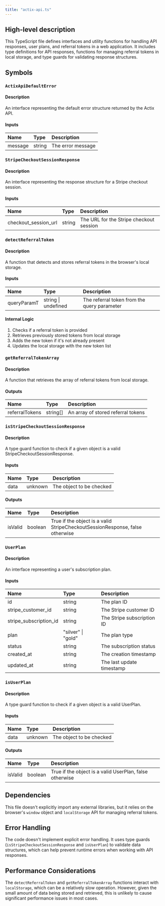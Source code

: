```yaml
---
title: "actix-api.ts"
---
```


## High-level description
This TypeScript file defines interfaces and utility functions for handling API responses, user plans, and referral tokens in a web application. It includes type definitions for API responses, functions for managing referral tokens in local storage, and type guards for validating response structures.

## Symbols

### `ActixApiDefaultError`
#### Description
An interface representing the default error structure returned by the Actix API.

#### Inputs
| Name | Type | Description |
|:-----|:-----|:------------|
| message | string | The error message |

### `StripeCheckoutSessionResponse`
#### Description
An interface representing the response structure for a Stripe checkout session.

#### Inputs
| Name | Type | Description |
|:-----|:-----|:------------|
| checkout_session_url | string | The URL for the Stripe checkout session |

### `detectReferralToken`
#### Description
A function that detects and stores referral tokens in the browser's local storage.

#### Inputs
| Name | Type | Description |
|:-----|:-----|:------------|
| queryParamT | string \| undefined | The referral token from the query parameter |

#### Internal Logic
1. Checks if a referral token is provided
2. Retrieves previously stored tokens from local storage
3. Adds the new token if it's not already present
4. Updates the local storage with the new token list

### `getReferralTokenArray`
#### Description
A function that retrieves the array of referral tokens from local storage.

#### Outputs
| Name | Type | Description |
|:-----|:-----|:------------|
| referralTokens | string[] | An array of stored referral tokens |

### `isStripeCheckoutSessionResponse`
#### Description
A type guard function to check if a given object is a valid StripeCheckoutSessionResponse.

#### Inputs
| Name | Type | Description |
|:-----|:-----|:------------|
| data | unknown | The object to be checked |

#### Outputs
| Name | Type | Description |
|:-----|:-----|:------------|
| isValid | boolean | True if the object is a valid StripeCheckoutSessionResponse, false otherwise |

### `UserPlan`
#### Description
An interface representing a user's subscription plan.

#### Inputs
| Name | Type | Description |
|:-----|:-----|:------------|
| id | string | The plan ID |
| stripe_customer_id | string | The Stripe customer ID |
| stripe_subscription_id | string | The Stripe subscription ID |
| plan | "silver" \| "gold" | The plan type |
| status | string | The subscription status |
| created_at | string | The creation timestamp |
| updated_at | string | The last update timestamp |

### `isUserPlan`
#### Description
A type guard function to check if a given object is a valid UserPlan.

#### Inputs
| Name | Type | Description |
|:-----|:-----|:------------|
| data | unknown | The object to be checked |

#### Outputs
| Name | Type | Description |
|:-----|:-----|:------------|
| isValid | boolean | True if the object is a valid UserPlan, false otherwise |

## Dependencies
This file doesn't explicitly import any external libraries, but it relies on the browser's `window` object and `localStorage` API for managing referral tokens.

## Error Handling
The code doesn't implement explicit error handling. It uses type guards (`isStripeCheckoutSessionResponse` and `isUserPlan`) to validate data structures, which can help prevent runtime errors when working with API responses.

## Performance Considerations
The `detectReferralToken` and `getReferralTokenArray` functions interact with `localStorage`, which can be a relatively slow operation. However, given the small amount of data being stored and retrieved, this is unlikely to cause significant performance issues in most cases.